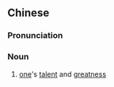 {{also|英伟}}
==Chinese==
{{zh-forms|s=英伟}}

===Pronunciation===
{{zh-pron
|m=yīngwěi
|c=jing1 wai5
|cat=n
}}

===Noun===
{{zh-noun}}

# {{lb|zh|literary}} [[one]]'s [[talent]] and [[greatness]]